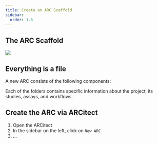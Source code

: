 ```yaml
---
title: Create an ARC Scaffold
sidebar:
  order: 1.5
---
```




## The ARC Scaffold

![](@images/start-here/newDPfigures/arc-scaffold.svg)


## Everything is a file

A new ARC consists of the following components:


<NewARC />

Each of the folders contains specific information about the project, its studies, assays, and workflows.

## Create the ARC via ARCitect

<Steps>

1. Open the ARCitect
2. In the sidebar on the left, click on `New ARC`
3. ...

</Steps>
